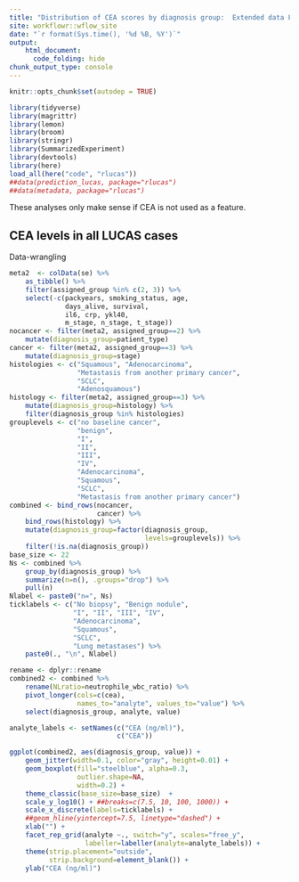 ```yaml
---
title: "Distribution of CEA scores by diagnosis group:  Extended data Figure 8"
site: workflowr::wflow_site
date: "`r format(Sys.time(), '%d %B, %Y')`"
output: 
    html_document:
      code_folding: hide
chunk_output_type: console
---
```



```r
knitr::opts_chunk$set(autodep = TRUE)
```

    
```r
library(tidyverse)
library(magrittr)
library(lemon)
library(broom)
library(stringr)
library(SummarizedExperiment)
library(devtools)
library(here)
load_all(here("code", "rlucas"))
##data(prediction_lucas, package="rlucas")
##data(metadata, package="rlucas")
```

These analyses only make sense if CEA is not used as a feature.


## CEA levels in all LUCAS cases

Data-wrangling

```r
meta2  <- colData(se) %>%
    as_tibble() %>%
    filter(assigned_group %in% c(2, 3)) %>%
    select(-c(packyears, smoking_status, age,
              days_alive, survival,
              il6, crp, ykl40,
              m_stage, n_stage, t_stage))
nocancer <- filter(meta2, assigned_group==2) %>%
    mutate(diagnosis_group=patient_type)
cancer <- filter(meta2, assigned_group==3) %>%
    mutate(diagnosis_group=stage)
histologies <- c("Squamous", "Adenocarcinoma",
                 "Metastasis from another primary cancer",
                 "SCLC",
                 "Adenosquamous")
histology <- filter(meta2, assigned_group==3) %>%
    mutate(diagnosis_group=histology) %>%
    filter(diagnosis_group %in% histologies)
grouplevels <- c("no baseline cancer",
                 "benign",
                 "I",
                 "II",
                 "III",
                 "IV",
                 "Adenocarcinoma",
                 "Squamous",
                 "SCLC",
                 "Metastasis from another primary cancer")
combined <- bind_rows(nocancer,
                      cancer) %>%
    bind_rows(histology) %>%
    mutate(diagnosis_group=factor(diagnosis_group,
                                  levels=grouplevels)) %>%
    filter(!is.na(diagnosis_group))
base_size <- 22
Ns <- combined %>%
    group_by(diagnosis_group) %>%
    summarize(n=n(), .groups="drop") %>%
    pull(n)
Nlabel <- paste0("n=", Ns)
ticklabels <- c("No biopsy", "Benign nodule",
                "I", "II", "III", "IV",
                "Adenocarcinoma",
                "Squamous",
                "SCLC",
                "Lung metastases") %>%
    paste0(., "\n", Nlabel)
```

```r
rename <- dplyr::rename
combined2 <- combined %>%
    rename(NLratio=neutrophile_wbc_ratio) %>%
    pivot_longer(cols=c(cea), 
                 names_to="analyte", values_to="value") %>%
    select(diagnosis_group, analyte, value)

analyte_labels <- setNames(c("CEA (ng/ml)"),
                           c("CEA"))

ggplot(combined2, aes(diagnosis_group, value)) +
    geom_jitter(width=0.1, color="gray", height=0.01) +
    geom_boxplot(fill="steelblue", alpha=0.3,
                 outlier.shape=NA,
                 width=0.2) +
    theme_classic(base_size=base_size)  +
    scale_y_log10() + ##breaks=c(7.5, 10, 100, 1000)) +
    scale_x_discrete(labels=ticklabels) +
    ##geom_hline(yintercept=7.5, linetype="dashed") +
    xlab("") +
    facet_rep_grid(analyte ~., switch="y", scales="free_y",
                   labeller=labeller(analyte=analyte_labels)) +
    theme(strip.placement="outside",
          strip.background=element_blank()) +
    ylab("CEA (ng/ml)")
```

